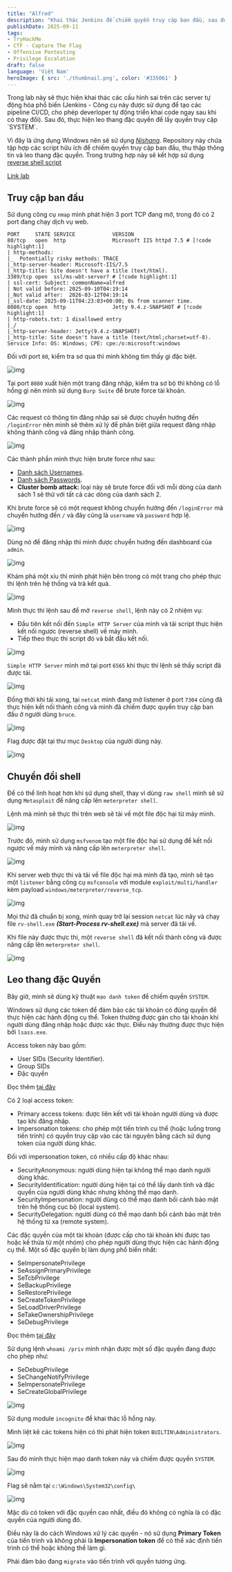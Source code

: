 ---
title: "Alfred"
description: "Khai thác Jenkins để chiếm quyền truy cập ban đầu, sau đó leo thang đặc quyền thông qua lỗ hổng token xác thực."
publishDate: 2025-09-11
tags: 
- TryHackMe
- CTF - Capture The Flag
- Offensive Pentesting
- Privilege Escalation
draft: false
language: 'Việt Nam'
heroImage: { src: './thumbnail.png', color: '#335061' }
---


<Aside type="note" title='Thông tin về Alfred'>
Trong lab này sẽ thực hiện khai thác các cấu hình sai trên các server tự động hóa phổ biến (Jenkins - Công cụ này được sử dụng để tạo các pipeline CI/CD, cho phép deverloper tự động triển khai code ngay sau khi có thay đổi). Sau đó, thực hiện leo thang đặc quyền để lấy quyền truy cập `SYSTEM`.

Vì đây là ứng dụng Windows nên sẽ sử dụng [_Nishang_](https://github.com/samratashok/nishang). Repository này chứa tập hợp các script hữu ích để chiếm quyền truy cập ban đầu, thu thập thông tin và leo thang đặc quyền. Trong trường hợp này sẽ kết hợp sử dụng [reverse shell script](https://github.com/samratashok/nishang/blob/master/Shells/Invoke-PowerShellTcp.ps1)

[Link lab](https://tryhackme.com/room/alfred)
</Aside>

## Truy cập ban đầu

Sử dụng công cụ `nmap` mình phát hiện 3 port TCP đang mở, trong đó có 2 port đang chạy dịch vụ web.

```shell
PORT     STATE SERVICE            VERSION
80/tcp   open  http               Microsoft IIS httpd 7.5 # [!code highlight:1]
| http-methods: 
|_  Potentially risky methods: TRACE
|_http-server-header: Microsoft-IIS/7.5
|_http-title: Site doesn't have a title (text/html).
3389/tcp open  ssl/ms-wbt-server? # [!code highlight:1]
| ssl-cert: Subject: commonName=alfred
| Not valid before: 2025-09-10T04:19:14
|_Not valid after:  2026-03-12T04:19:14
|_ssl-date: 2025-09-11T04:23:03+00:00; 0s from scanner time.
8080/tcp open  http               Jetty 9.4.z-SNAPSHOT # [!code highlight:1]
| http-robots.txt: 1 disallowed entry 
|_/
|_http-server-header: Jetty(9.4.z-SNAPSHOT)
|_http-title: Site doesn't have a title (text/html;charset=utf-8).
Service Info: OS: Windows; CPE: cpe:/o:microsoft:windows
```

Đối với port `80`, kiểm tra sơ qua thì mình không tìm thấy gì đặc biệt.

![img](imgs/1.png)

Tại port `8080` xuất hiện một trang đăng nhập, kiểm tra sơ bộ thì không có lỗ hổng gì nên mình sử dụng `Burp Suite` để brute force tài khoản.

![img](imgs/2.png)

Các request có thông tin đăng nhập sai sẽ được chuyển hướng đến `/loginError` nên mình sẽ thêm xử lý để phân biệt giữa request đăng nhập không thành công và đăng nhập thành công.

![img](imgs/3.png)

Các thành phần mình thực hiện brute force như sau:

- [Danh sách Usernames](https://github.com/danielmiessler/SecLists/blob/master/Usernames/top-usernames-shortlist.txt).
- [Danh sách Passwords](https://github.com/danielmiessler/SecLists/blob/master/Passwords/Default-Credentials/default-passwords.txt).
- **Cluster bomb attack:** loại này sẽ brute force đối với mỗi dòng của danh sách 1 sẽ thử với tất cả các dòng của danh sách 2.

Khi brute force sẽ có một request không chuyển hướng đến `/loginError` mà chuyển hướng đến `/` và đây cũng là `username` và `password` hợp lệ.

![img](imgs/4.png)

Dùng nó để đăng nhập thì mình được chuyển hướng đến dashboard của `admin`.

![img](imgs/5.png)

Khám phá một xíu thì mình phát hiện bên trong có một trang cho phép thực thi lệnh trên hệ thống và trả kết quả.

![img](imgs/6.png)

Mình thực thi lệnh sau để mở `reverse shell`, lệnh này có 2 nhiệm vụ:

- Đầu tiên kết nối đến `Simple HTTP Server` của mình và tải script thực hiện kết nối ngược (reverse shell) về máy mình.
- Tiếp theo thực thi script đó và bắt đầu kết nối.

![img](imgs/7.png)

`Simple HTTP Server` mình mở tại port `6565` khi thực thi lệnh sẽ thấy script đã được tải.

![img](imgs/8.png)

Đồng thời khi tải xong, tại `netcat` mình đang mở listener ở port `7304` cũng đã thực hiện kết nối thành công và mình đã chiếm được quyền truy cập ban đầu ở người dùng `bruce`.

![img](imgs/9.png)

Flag được đặt tại thư mục `Desktop` của người dùng này.

![img](imgs/10.png)

## Chuyển đổi shell

Để có thể linh hoạt hơn khi sử dụng shell, thay vì dùng `raw shell` mình sẽ sử dụng `Metasploit` để nâng cấp lên `meterpreter shell`.

Lệnh mà mình sẽ thực thi trên web sẽ tải về một file độc hại từ máy mình.

![img](imgs/11.png)

Trước đó, mình sử dụng `msfvenom` tạo một file độc hại sử dụng để kết nối ngược về máy mình và nâng cấp lên `meterpreter shell`.

![img](imgs/12.png)

Khi server web thực thi và tải về file độc hại mà mình đã tạo, mình sẽ tạo một `listener` bằng công cụ `msfconsole` với module `exploit/multi/handler` kèm payload `windows/meterpreter/reverse_tcp`.

![img](imgs/13.png)

Mọi thứ đã chuẩn bị xong, mình quay trở lại session `netcat` lúc nãy và chạy file `rv-shell.exe` **_(Start-Process rv-shell.exe)_** mà server đã tải về.

Khi file này được thực thi, một `reverse shell` đã kết nối thành công và được nâng cấp lên `meterpreter shell`.

![img](imgs/14.png)

## Leo thang đặc Quyền

Bây giờ, mình sẽ dùng kỹ thuật `mạo danh token` để chiếm quyền `SYSTEM`.

Windows sử dụng các token để đảm bảo các tài khoản có đúng quyền để thực hiện các hành động cụ thể. Token thường được gán cho tài khoản khi người dùng đăng nhập hoặc được xác thực. Điều này thường được thực hiện bởi `lsass.exe`.

Access token này bao gồm:

- User SIDs (Security Identifier).
- Group SIDs
- Đặc quyền

Đọc thêm [tại đây](https://docs.microsoft.com/en-us/windows/win32/secauthz/access-tokens)

Có 2 loại access token:

- Primary access tokens: được liên kết với tài khoản người dùng và được tạo khi đăng nhập.
- Impersonation tokens: cho phép một tiến trình cụ thể (hoặc luồng trong tiến trình) có quyền truy cập vào các tài nguyên bằng cách sử dụng token của người dùng khác.

Đối với impersonation token, có nhiều cấp độ khác nhau:

- SecurityAnonymous: người dùng hiện tại không thể mạo danh người dùng khác.
- SecurityIdentification: người dùng hiện tại có thể lấy danh tính và đặc quyền của người dùng khác nhưng không thể mạo danh.
- SecurityImpersonation: người dùng có thể mạo danh bối cảnh bảo mật trên hệ thống cục bộ (local system).
- SecurityDelegation: người dùng có thể mạo danh bối cảnh bảo mật trên hệ thống từ xa (remote system).

Các đặc quyền của một tài khoản (được cấp cho tài khoản khi được tạo hoặc kế thừa từ một nhóm) cho phép người dùng thực hiện các hành động cụ thể. Một số đặc quyền bị làm dụng phổ biến nhất:

- SeImpersonatePrivilege
- SeAssignPrimaryPrivilege
- SeTcbPrivilege
- SeBackupPrivilege
- SeRestorePrivilege
- SeCreateTokenPrivilege
- SeLoadDriverPrivilege
- SeTakeOwnershipPrivilege
- SeDebugPrivilege

Đọc thêm [tại đây](https://www.exploit-db.com/papers/42556)

Sử dụng lệnh `whoami /priv` mình nhận được một số đặc quyền đang được cho phép như:

- SeDebugPrivilege 
- SeChangeNotifyPrivilege 
- SeImpersonatePrivilege 
- SeCreateGlobalPrivilege

![img](imgs/15.png)

Sử dụng module `incognito` để khai thác lỗ hổng này.

Mình liệt kê các tokens hiện có thì phát hiện token `BUILTIN\Administrators`.

![img](imgs/16.png)

Sau đó mình thực hiện mạo danh token này và chiếm được quyền `SYSTEM`.

![img](imgs/17.png)

Flag sẽ nằm tại `c:\Windows\System32\config\`

![img](imgs/18.png)

<Aside type="caution" title='Lưu ý'>
Mặc dù có token với đặc quyền cao nhất, điều đó không có nghĩa là có đặc quyền của người dùng đó.

Điều này là do cách Windows xử lý các quyền - nó sử dụng **Primary Token** của tiến trình và không phải là **Impersonation token** để có thể xác định tiến trình có thể hoặc không thể làm gì.

Phải đảm bảo đang `migrate` vào tiến trình với quyền tương ứng.
</Aside>